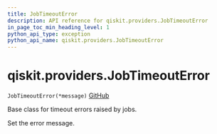 ```yaml
---
title: JobTimeoutError
description: API reference for qiskit.providers.JobTimeoutError
in_page_toc_min_heading_level: 1
python_api_type: exception
python_api_name: qiskit.providers.JobTimeoutError
---
```


# qiskit.providers.JobTimeoutError

<span id="qiskit.providers.JobTimeoutError" />

`JobTimeoutError(*message)` [GitHub](https://github.com/qiskit/qiskit/tree/stable/0.18/qiskit/providers/exceptions.py "view source code")

Base class for timeout errors raised by jobs.

Set the error message.

